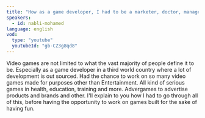 ```yaml
---
title: "How as a game developer, I had to be a marketer, doctor, manager and many more first?"
speakers:
  - id: nabli-mohamed
language: english
vod:
  type: "youtube"
  youtubeId: "gb-CZ3g8qd8"
---
```


Video games are not limited to what the vast majority of people define it to be. Especially as a game developer in a third world country where a lot of development is out sourced. Had the chance to work on so many video games made for purposes other than Entertainment. All kind of serious games in health, education, training and more. Advergames to advertise products and brands and other. I'll explain to you how I had to go through all of this, before having the opportunity to work on games built for the sake of having fun.
